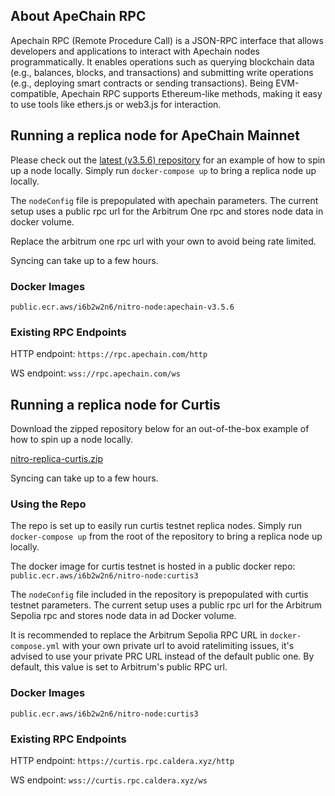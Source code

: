 
## About ApeChain RPC
Apechain RPC (Remote Procedure Call) is a JSON-RPC interface that allows developers and applications to interact with Apechain nodes programmatically. It enables operations such as querying blockchain data (e.g., balances, blocks, and transactions) and submitting write operations (e.g., deploying smart contracts or sending transactions). Being EVM-compatible, Apechain RPC supports Ethereum-like methods, making it easy to use tools like ethers.js or web3.js for interaction.


## Running a replica node for ApeChain Mainnet

Please check out the [latest (v3.5.6) repository](https://github.com/ConstellationCrypto/replica-guide-apechain-mainnet) for an example of how to spin up a node locally. Simply run `docker-compose up` to bring a replica node up locally. 

The `nodeConfig` file is prepopulated with apechain parameters. The current setup uses a public rpc url for the Arbitrum One rpc and stores node data in docker volume. 

Replace the arbitrum one rpc url with your own to avoid being rate limited.


<Callout>Syncing can take up to a few hours.</Callout>

### Docker Images

`public.ecr.aws/i6b2w2n6/nitro-node:apechain-v3.5.6`

### Existing RPC Endpoints

HTTP endpoint: `https://rpc.apechain.com/http`

WS endpoint: `wss://rpc.apechain.com/ws`

## Running a replica node for Curtis

Download the zipped repository below for an out-of-the-box example of how to spin up a node locally.

[nitro-replica-curtis.zip](https://misc-bucket.caldera.xyz/nitro-replica-curtis-files.zip)

<Callout>Syncing can take up to a few hours.</Callout>

### Using the Repo

The repo is set up to easily run curtis testnet replica nodes. Simply run `docker-compose up` from the root of the repository to bring a replica node up locally.

The docker image for curtis testnet is hosted in a public docker repo: `public.ecr.aws/i6b2w2n6/nitro-node:curtis3`

The `nodeConfig` file included in the repository is prepopulated with curtis testnet parameters. The current setup uses a public rpc url for the Arbitrum Sepolia rpc and stores node data in ad Docker volume.

It is recommended to replace the Arbitrum Sepolia RPC URL in `docker-compose.yml` with your own private url to avoid ratelimiting issues, it's advised to use your private PRC URL instead of the default public one. By default, this value is set to Arbitrum's public RPC url.

### Docker Images

`public.ecr.aws/i6b2w2n6/nitro-node:curtis3`

### Existing RPC Endpoints

HTTP endpoint: `https://curtis.rpc.caldera.xyz/http`

WS endpoint: `wss://curtis.rpc.caldera.xyz/ws`

